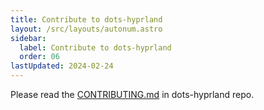 ```yaml
---
title: Contribute to dots-hyprland
layout: /src/layouts/autonum.astro
sidebar:
  label: Contribute to dots-hyprland
  order: 06
lastUpdated: 2024-02-24
---
```


Please read the [CONTRIBUTING.md](https://github.com/end-4/dots-hyprland/blob/main/CONTRIBUTING.md) in dots-hyprland repo.
